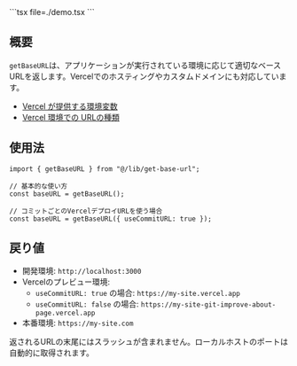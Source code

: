 
<DemoCanvas>
  <DemoPreview>
    <Demo />
  </DemoPreview>
  <DemoCode>
    ```tsx file=./demo.tsx
    ```
  </DemoCode>
</DemoCanvas>

## 概要

`getBaseURL`は、アプリケーションが実行されている環境に応じて適切なベースURLを返します。Vercelでのホスティングやカスタムドメインにも対応しています。

- [Vercel が提供する環境変数](https://vercel.com/docs/environment-variables/system-environment-variables)
- [Vercel 環境での URLの種類](https://vercel.com/docs/deployments/generated-urls)

## 使用法

```tsx
import { getBaseURL } from "@/lib/get-base-url";

// 基本的な使い方
const baseURL = getBaseURL();

// コミットごとのVercelデプロイURLを使う場合
const baseURL = getBaseURL({ useCommitURL: true });
```

## 戻り値

- 開発環境: `http://localhost:3000`
- Vercelのプレビュー環境:
  - `useCommitURL: true` の場合: `https://my-site.vercel.app`
  - `useCommitURL: false` の場合: `https://my-site-git-improve-about-page.vercel.app`
- 本番環境: `https://my-site.com`

返されるURLの末尾にはスラッシュが含まれません。ローカルホストのポートは自動的に取得されます。